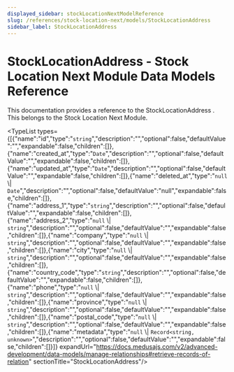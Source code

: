 ```yaml
---
displayed_sidebar: stockLocationNextModelReference
slug: /references/stock-location-next/models/StockLocationAddress
sidebar_label: StockLocationAddress
---
```



# StockLocationAddress - Stock Location Next Module Data Models Reference

This documentation provides a reference to the StockLocationAddress . This belongs to the Stock Location Next Module.

<TypeList types={[{"name":"id","type":"`string`","description":"","optional":false,"defaultValue":"","expandable":false,"children":[]},{"name":"created_at","type":"`Date`","description":"","optional":false,"defaultValue":"","expandable":false,"children":[]},{"name":"updated_at","type":"`Date`","description":"","optional":false,"defaultValue":"","expandable":false,"children":[]},{"name":"deleted_at","type":"`null` \\| `Date`","description":"","optional":false,"defaultValue":"null","expandable":false,"children":[]},{"name":"address_1","type":"`string`","description":"","optional":false,"defaultValue":"","expandable":false,"children":[]},{"name":"address_2","type":"`null` \\| `string`","description":"","optional":false,"defaultValue":"","expandable":false,"children":[]},{"name":"company","type":"`null` \\| `string`","description":"","optional":false,"defaultValue":"","expandable":false,"children":[]},{"name":"city","type":"`null` \\| `string`","description":"","optional":false,"defaultValue":"","expandable":false,"children":[]},{"name":"country_code","type":"`string`","description":"","optional":false,"defaultValue":"","expandable":false,"children":[]},{"name":"phone","type":"`null` \\| `string`","description":"","optional":false,"defaultValue":"","expandable":false,"children":[]},{"name":"province","type":"`null` \\| `string`","description":"","optional":false,"defaultValue":"","expandable":false,"children":[]},{"name":"postal_code","type":"`null` \\| `string`","description":"","optional":false,"defaultValue":"","expandable":false,"children":[]},{"name":"metadata","type":"`null` \\| `Record<string, unknown>`","description":"","optional":false,"defaultValue":"","expandable":false,"children":[]}]} expandUrl="https://docs.medusajs.com/v2/advanced-development/data-models/manage-relationships#retrieve-records-of-relation" sectionTitle="StockLocationAddress"/>
